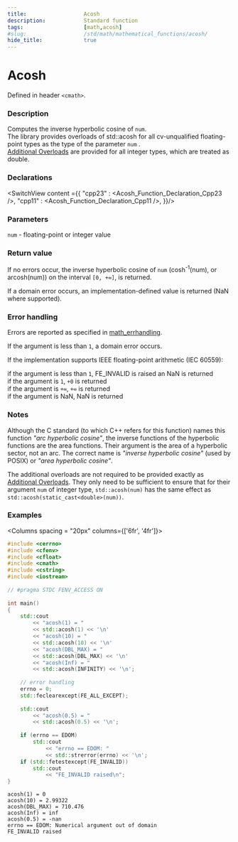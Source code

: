 ```yaml
---
title:                  Acosh
description:            Standard function
tags:                   [math,acosh]
#slug:                  /std/math/mathematical_functions/acosh/
hide_title:             true
---
```




# Acosh

Defined in header `<cmath>`.

### Description

Computes the inverse hyperbolic cosine of <code>num</code>. <br/><Since v='cpp23'>The library provides overloads of std::acosh for all cv-unqualified floating-point types as the type of the parameter <code>num</code></Since>
.<br/><a href='#declarations'>Additional Overloads</a> are provided for all integer types, which are treated as <span class='col-lb'>double</span>.


### Declarations

<SwitchView content ={{
    "cpp23" : <Acosh_Function_Declaration_Cpp23 />,
    "cpp11" : <Acosh_Function_Declaration_Cpp11 />,
}}/>


### Parameters
 
<code>num</code> - floating-point or integer value

### Return value

If no errors occur, the inverse hyperbolic cosine of <code>num</code> (cosh<sup>-1</sup>(num), or arcosh(num)) on the interval `[0, +∞]`, is returned.

If a domain error occurs, an implementation-defined value is returned (NaN where supported).

### Error handling

Errors are reported as specified in <a href='/docs/std/math/math_errhandling'>math_errhandling</a>.

If the argument is less than `1`, a domain error occurs.

If the implementation supports IEEE floating-point arithmetic (IEC 60559):

if the argument is less than `1`, FE_INVALID is raised an NaN is returned <br/>
if the argument is `1`, `+0` is returned<br/>
if the argument is `+∞`, `+∞` is returned<br/>
if the argument is NaN, NaN is returned<br/>

### Notes

Although the C standard (to which C++ refers for this function) names this function
*"arc hyperbolic cosine"*, the inverse functions of the hyperbolic functions are the area functions.
Their argument is the area of a hyperbolic sector, not an arc. The correct name is *"inverse hyperbolic cosine"* (used by POSIX) or *"area hyperbolic cosine"*.

The additional overloads are not required to be provided exactly as <a href='#declarations'>Additional Overloads</a>.
They only need to be sufficient to ensure that for their argument <code>num</code> of integer type,
`std::acosh(num)` has the same effect as `std::acosh(static_cast<double>(num))`.
### Examples



<Columns spacing = "20px" columns={['6fr', '4fr']}>
<div>

```cpp
#include <cerrno>
#include <cfenv>
#include <cfloat>
#include <cmath>
#include <cstring>
#include <iostream>
 
// #pragma STDC FENV_ACCESS ON
 
int main()
{
    std::cout 
        << "acosh(1) = " 
        << std::acosh(1) << '\n'
        << "acosh(10) = " 
        << std::acosh(10) << '\n'
        << "acosh(DBL_MAX) = " 
        << std::acosh(DBL_MAX) << '\n'
        << "acosh(Inf) = " 
        << std::acosh(INFINITY) << '\n';
 
    // error handling
    errno = 0;
    std::feclearexcept(FE_ALL_EXCEPT);
 
    std::cout 
        << "acosh(0.5) = " 
        << std::acosh(0.5) << '\n';
 
    if (errno == EDOM)
        std::cout 
            << "errno == EDOM: " 
            << std::strerror(errno) << '\n';
    if (std::fetestexcept(FE_INVALID))
        std::cout 
            << "FE_INVALID raised\n";
}
```

</div>

<div>

```plaintext title="Possible Result"
acosh(1) = 0
acosh(10) = 2.99322
acosh(DBL_MAX) = 710.476
acosh(Inf) = inf
acosh(0.5) = -nan
errno == EDOM: Numerical argument out of domain
FE_INVALID raised
```

</div>
</Columns>
